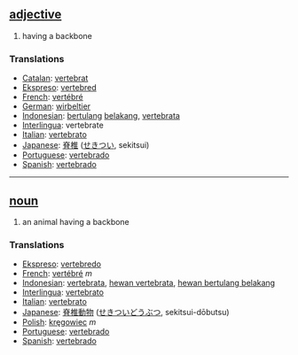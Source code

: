 == [[adjective]] == 
# having a backbone
=== Translations === 
*[[Catalan]]: [[vertebrat]]
*[[Ekspreso]]: [[vertebred]]
*[[French]]: [[vertébré]] 
*[[German]]: [[wirbeltier]] 
*[[Indonesian]]: [[tulang|bertulang]] [[belakang]], [[vertebrata]]
*[[Interlingua]]: vertebrate 
*[[Italian]]: [[vertebrato]]
*[[Japanese]]: [[脊椎]] ([[せきつい]], sekitsui)
*[[Portuguese]]: [[vertebrado]] 
*[[Spanish]]: [[vertebrado]] 

----

== [[noun]] ==
# an animal having a backbone 
=== Translations === 
*[[Ekspreso]]: [[vertebredo]]
*[[French]]: [[vertébré]] ''m''
*[[Indonesian]]: [[vertebrata]], [[hewan vertebrata]], [[hewan bertulang belakang]]
*[[Interlingua]]: [[vertebrato]] 
*[[Italian]]: [[vertebrato]] 
*[[Japanese]]: [[脊椎]][[動物]] ([[せきつい]][[どうぶつ]], sekitsui-dōbutsu)
*[[Polish]]: [[kręgowiec]] ''m''
*[[Portuguese]]: [[vertebrado]] 
*[[Spanish]]: [[vertebrado]]